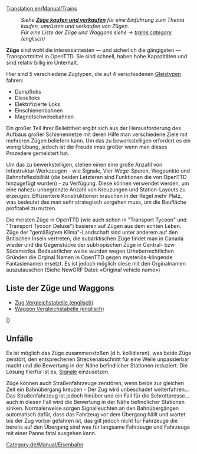 [[Translation:en/Manual/Trains]]
{{de/Inhaltsverzeichnis}}
:''Siehe '''[[de/Manual/Züge kaufen und verkaufen|Züge kaufen und verkaufen]]''' für eine Einführung zum Thema kaufen, umrüsten und verkaufen von Zügen.''
:''Für eine Liste der Züge und Waggons siehe -> [[:Category:en/Manual/Base Set/Trains/Trains|trains category]] (englisch)''

'''Züge''' sind wohl die interessantesten — und sicherlich die gängigsten — Transportmittel in OpenTTD. Sie sind schnell, haben hohe Kapazitäten und sind relativ billig im Unterhalt. 

Hier sind 5 verschiedene Zugtypen, die auf 4 verschiedenen [[de/Gleistyp|Gleistypen]] fahren:
*Dampfloks
*Dieselloks
*Elektrifizierte Loks
*Einschienenbahnen
*Magnetschwebebahnen


Ein großer Teil ihrer Beliebtheit ergibt sich aus der Herausforderung des Aufbaus großer Schienennetze mit deren Hilfe man verschiedene Ziele mit mehreren Zügen beliefern kann. Um das zu bewerkstelligen erfordert es ein wenig Übung, jedoch ist die Freude imso größer wenn man dieses Prozedere gemeistert hat.

Um das zu bewerkstelligen, stehen einen eine große Anzahl von Infastruktur-Werkzeugen - wie Signale, Vier-Wege-Spuren, Wegpunkte und Bahnofsflexibilität (die beiden Letzteren sind Funktionen die von OpenTTD hinzugefügt wurden) - zu Verfügung.
Diese können verwendet werden, um eine nahezu unbegrenzte Anzahl von Kreuzungen und Station-Layouts zu erzeugen.
Effizientere Konstruktionen brauchen in der Regel mehr Platz, was bedeutet das man sehr strategisch vorgehen muss, um die Baufläche profitabel zu nutzen.

Die meisten Züge in OpenTTD (wie auch schon in "Transport Tycoon" und "Transport Tycoon Deluxe") basieren auf Zügen aus dem echten Leben. Züge der "gemäßigtem Klima"-Landschaft sind unter anderem auf den Britischen Inseln vertreten, die subarktischen Züge findet man in Canada wieder und die Gegenstücke der subtropischen Züge in Central- bzw Südamerika. Bedauerlicher weise wurden wegen Urheberrechtlichen Gründen die Orginal Namen in OpenTTD gegen mysteriös-klingende Fantasienamen ersetzt. Es ist jedoch möglich diese mit den Orginalnamen auszutauschen (Siehe NewGRF Datei: «Original vehicle name»)  

==Liste der Züge und Waggons==

* [[en/Manual/Base Set/Trains/Train Comparison|Zug Vergleichstabelle (englisch)]]
* [[en/Manual/Base Set/Trains/Carriages Comparison|Waggon Vergleichstabelle (englisch)]]

{{de/Manual/FahrzeugListe/Start}}
{{en/Manual/VehicleTable/Header|Dampf}}
{{en/Manual/VehicleTable/Row|
*[[File:en/Manual/Base Set/Trains/Kirbypaultank.png|Kirby Paul Tank Zugmaschine]] [[de/Manual/Base Set/Trains/Kirby Paul Tank|Kirby Paul Tank]]
*[[File:en/Manual/Base Set/Trains/Chaneyjubilee.png|Chaney "Jubilee" Zugmaschine]] [[de/Manual/Base Set/Trains/Chaney "Jubilee"|Chaney "Jubilee"]]
*[[File:en/Manual/Base Set/Trains/Ginzua4.png|Ginzu "A4" Zugmaschine]] [[de/Manual/Base Set/Trains/Ginzu "A4"|Ginzu "A4"]]
*[[File:en/Manual/Base Set/Trains/Sh8p.png|SH "8P" Zugmaschine]] [[de/Manual/Base Set/Trains/SH "8P"|SH "8P"]]
|
*[[File:en/Manual/Base Set/Trains/Wills280.png|Wills 2-8-0 Zugmaschine]] [[de/Wills 2-8-0|Wills 2-8-0]]
|
*[[File:en/Manual/Base Set/Trains/Wills280.png|Wills 2-8-0 Zugmaschine]] [[de/Wills 2-8-0|Wills 2-8-0]]
|
*[[File:en/Manual/Base Set/Trains/Powernautchoochoo.png|Ploddyphut Choo-Choo Zugmaschine]] [[de/Ploddyphut Choo-Choo|Ploddyphut Choo-Choo]]
*[[File:en/Manual/Base Set/Trains/Ploddyphutchoochoo.png|Powernaut Choo-Choo Zugmaschine]] [[de/Powernaut Choo-Choo|Powernaut Choo-Choo]]
*[[File:en/Manual/Base Set/Trains/Mightymoverchoochoo.png|Might Mover Choo-Choo Zugmaschine]] [[de/Mightymover Choo-Choo|Mightymover Choo-Choo]]
}}
{{en/Manual/VehicleTable/Header|Diesel}}
{{en/Manual/VehicleTable/Row|
*[[File:en/Manual/Base Set/Trains/Manleymoreldmu.png|Manley-Morel DMU Zugmaschine]] [[de/Manual/Base Set/Trains/Manley-Morel DMU|Manley-Morel DMU]]
*[[File:en/Manual/Base Set/Trains/Shhendry25.png|SH/Hendry "25" Zugmaschine]] [[de/Manual/Base Set/Trains/Hendry "25"|SH/Hendry "25"]]
*[[File:en/Manual/Base Set/Trains/Uu37.png|UU "37" Zugmaschine]] [[de/Manual/Base Set/Trains/UU "37"|UU "37"]]
*[[File:en/Manual/Base Set/Trains/Floss47.png|Floss "47" Zugmaschine]] [[de/Manual/Base Set/Trains/Floss "47"|Floss "47"]]
*[[File:en/Manual/Base Set/Trains/Sh125.png|SH "125" Zugmaschine]] [[de/Manual/Base Set/Trains/SH "125"|SH "125"]]
*[[File:en/Manual/Base Set/Trains/Dash.png|"Dash" Zugmaschine]] [[de/Manual/Base Set/Trains/Dash|'Dash']]
|
*[[File:en/Manual/Base Set/Trains/Mjs250.png|MJS 250 Zugmaschine]] [[de/MJS250|MJS250]]
*[[File:en/Manual/Base Set/Trains/Kelling3100.png|Kelling 3100 Zugmaschine]] [[de/Kelling 3100|Kelling 3100]]
*[[File:en/Manual/Base Set/Trains/Cs4000.png|CS4000 Zugmaschine]] [[de/CS4000|CS4000]]
*[[File:en/Manual/Base Set/Trains/Cs2400.png|CS2400 Zugmaschine]] [[de/CS2400|CS2400]]
*[[File:en/Manual/Base Set/Trains/Mjs1000.png|MJS 1000 Zugmaschine]] [[de/MJS 1000|MJS 1000]]
*[[File:en/Manual/Base Set/Trains/Centennial.png|Centennial Zugmaschine]] [[de/Centennial|Centennial]]
*[[File:en/Manual/Base Set/Trains/Turnerturbo.png|Turner Turbo]] [[de/Turner Turbo|Turner Turbo]]
|
*[[File:en/Manual/Base Set/Trains/Mjs250.png|MJS 250 Zugmaschine]] [[de/MJS250|MJS250]]
*[[File:en/Manual/Base Set/Trains/Kelling3100.png|Kelling 3100 Zugmaschine]] [[de/Kelling 3100|Kelling 3100]]
*[[File:en/Manual/Base Set/Trains/Cs4000.png|CS4000 Zugmaschine]] [[de/CS4000|CS4000]]
*[[File:en/Manual/Base Set/Trains/Cs2400.png|CS2400 Zugmaschine]] [[de/CS2400|CS2400]]
*[[File:en/Manual/Base Set/Trains/Mjs1000.png|MJS 1000 Zugmaschine]] [[de/MJS 1000|MJS 1000]]
*[[File:en/Manual/Base Set/Trains/Centennial.png|Centennial Zugmaschine]] [[de/Centennial|Centennial]]
*[[File:en/Manual/Base Set/Trains/Turnerturbo.png|Turner Turbo]] [[de/Turner Turbo|Turner Turbo]]
|
*[[File:en/Manual/Base Set/Trains/Ploddyphutdiesel.png|Ploddyphut Diesel]] [[de/Ploddyphut Diesel|Ploddyphut Diesel]]
*[[File:en/Manual/Base Set/Trains/Powernautdiesel.png|Powernaut Diesel]] [[de/Powernaut Diesel|Powernaut Diesel]]
}}
{{en/Manual/VehicleTable/Header|Elektrisch}}
{{en/Manual/VehicleTable/Row|
*[[File:en/Manual/Base Set/Trains/Sh30.png|SH "30" Zugmaschine]] [[de/SH "30"|SH "30"]]
*[[File:en/Manual/Base Set/Trains/Sh40.png|SH "40" Zugmaschine]] [[de/SH "40"|SH "40"]]
*[[File:en/Manual/Base Set/Trains/Tim.png|"T.I.M" Zugmaschine]] [[de/"T.I.M."|"T.I.M."]]
*[[File:en/Manual/Base Set/Trains/Asiastar.png|"Asiastar" Zugmaschine]] [[de/AsiaStar|"AsiaStar"]]
|
Keine
|
Keine
|
Keine
}}
{{en/Manual/VehicleTable/Header|Einschienenbahn}}
{{en/Manual/VehicleTable/Row|
*[[File:en/Manual/Base Set/Trains/X2001.png|X2001 Monorail Zugmaschine]] [[de/X2001|'X2001']]
*[[File:en/Manual/Base Set/Trains/Millenniumz1.png|Milennium 'Z1' Monorail Zugmaschine]] [[de/Millennium Z1|'Millennium Z1']]
|
*[[File:en/Manual/Base Set/Trains/X2001.png|X2001 Monorail Zugmaschine]] [[de/X2001|'X2001']]
*[[File:en/Manual/Base Set/Trains/Millenniumz1.png|Milennium 'Z1' Monorail Zugmaschine]] [[de/Millennium Z1|'Millennium Z1']]
|
*[[File:en/Manual/Base Set/Trains/X2001.png|X2001 Monorail Zugmaschine]] [[de/X2001|'X2001']]
*[[File:en/Manual/Base Set/Trains/Millenniumz1.png|Milennium 'Z1' Monorail Zugmaschine]] [[de/Millennium Z1|'Millennium Z1']]
|
*[[File:en/Manual/Base Set/Trains/Wizzowowz99.png|Wizzowow 'Z99' Monorail Zugmaschine]] [[de/Wizzowow Z99|Wizzowow Z99]]
}}
{{en/Manual/VehicleTable/Header|Magnetschwebebahn}}
{{en/Manual/VehicleTable/Row|
*[[File:en/Manual/Base Set/Trains/Lev1leviathan.png|MagLev Zugmaschine 1: Leviathan]] [[de/Manual/Base Set/Trains/Lev1 'Leviathan'|Lev1 'Leviathan']]
*[[File:en/Manual/Base Set/Trains/Lev2cyclops.png|MagLev Zugmaschine 2: Cyclops]] [[de/Lev2 'Cyclops'|Lev2 'Cyclops']]
*[[File:en/Manual/Base Set/Trains/Lev3pegasus.png|MagLev Zugmaschine 3: Pegasus]] [[de/Lev3 'Pegasus'|Lev3 'Pegasus']]
*[[File:en/Manual/Base Set/Trains/Lev4chimaerarhead.png|MagLev Zugmaschine 4: Chimaera (front)]] [[de/Lev4 'Chimaera'|Lev4 'Chimaera']]
|
*[[File:en/Manual/Base Set/Trains/Lev1leviathan.png|MagLev Zugmaschine 1: Leviathan]] [[de/Manual/Base Set/Trains/Lev1 'Leviathan'|Lev1 'Leviathan']]
*[[File:en/Manual/Base Set/Trains/Lev2cyclops.png|MagLev Zugmaschine 2: Cyclops]] [[de/Lev2 'Cyclops'|Lev2 'Cyclops']]
*[[File:en/Manual/Base Set/Trains/Lev3pegasus.png|MagLev Zugmaschine 3: Pegasus]] [[de/Lev3 'Pegasus'|Lev3 'Pegasus']]
*[[File:en/Manual/Base Set/Trains/Lev4chimaerarhead.png|MagLev Zugmaschine 4: Chimaera (front)]] [[de/Lev4 'Chimaera'|Lev4 'Chimaera']]
|
*[[File:en/Manual/Base Set/Trains/Lev1leviathan.png|MagLev Zugmaschine 1: Leviathan]] [[de/Manual/Base Set/Trains/Lev1 'Leviathan'|Lev1 'Leviathan']]
*[[File:en/Manual/Base Set/Trains/Lev2cyclops.png|MagLev Zugmaschine 2: Cyclops]] [[de/Lev2 'Cyclops'|Lev2 'Cyclops']]
*[[File:en/Manual/Base Set/Trains/Lev3pegasus.png|MagLev Zugmaschine 3: Pegasus]] [[de/Lev3 'Pegasus'|Lev3 'Pegasus']]
*[[File:en/Manual/Base Set/Trains/Lev4chimaerarhead.png|MagLev Zugmaschine 4: Chimaera (front)]] [[de/Lev4 'Chimaera'|Lev4 'Chimaera']]
|
*[[File:en/Manual/Base Set/Trains/Wizzowowrocketeer.png|Toyland Wizzowow Rocketeer]] [[de/Wizzowow Rocketeer|Wizzowow Rocketeer]]
}}
{{en/Manual/VehicleTable/Header|Waggons}}
{{en/Manual/VehicleTable/Row|
*[[File:en/Manual/Base Set/Trains/Passengercarriage.png|Standard Passenger Carriage]] [[de/Passagierwaggon|Passagierwaggon]]
*[[File:en/Manual/Base Set/Trains/Mailvan.png|Standard Mail Van]] [[de/Postwaggon|Postwaggon]]
*[[File:en/Manual/Base Set/Trains/Coaltruck.png|Standard Coal Truck]] [[de/Kohlewaggon|Kohlewaggon]]
*[[File:en/Manual/Base Set/Trains/Oiltanker.png|Standard Oil Tanker]] [[de/Öltanker]]
*[[File:en/Manual/Base Set/Trains/Livestockvan.png|Standard Livestock Van]] [[de/Lebensmitteltransporter|Lebensmitteltransporter]]
*[[File:en/Manual/Base Set/Trains/Goodsvan.png|Standard Goods Van]] [[de/Güterwaggon|Güterwaggon]]
*[[File:en/Manual/Base Set/Trains/Grainhopper.png|Standard Grain Hopper]] [[de/Getreidewaggon|Getreidewaggon]]
*[[File:en/Manual/Base Set/Trains/Woodtruck.png|Standard Wood Truck]] [[de/Holzwaggon|Holzwaggon]]
*[[File:en/Manual/Base Set/Trains/Ironorehopper.png|Standard Iron Ore Hopper]] [[de/Eisenerzwaggon|Eisenerzwaggon]]
*[[File:en/Manual/Base Set/Trains/Steeltruck.png|Standard Steel Truck]] [[de/Stahltransporter|Stahltransporter]]
*[[File:en/Manual/Base Set/Trains/Armouredvan.png|Standard Armoured Van]] [[de/Sicherheitstransporter|Sicherheitstransporter]]
|
*[[File:en/Manual/Base Set/Trains/Passengercarriagex.png|Tropical and Sub-arctic Passenger Carriage]] [[de/Passagierwaggon|Passagierwaggon]]
*[[File:en/Manual/Base Set/Trains/Mailvan.png|Standard Mail Van]] [[de/Postwaggon|Postwaggon]]
*[[File:en/Manual/Base Set/Trains/Coaltruck.png|Standard Coal Truck]] [[de/Kohlewaggon|Kohlewaggon]]
*[[File:en/Manual/Base Set/Trains/Oiltanker.png|Standard Oil Tanker]] [[de/Öltanker]]
*[[File:en/Manual/Base Set/Trains/Livestockvan.png|Standard Livestock Van]] [[de/Lebensmitteltransporter|Lebensmitteltransporter]]
*[[File:en/Manual/Base Set/Trains/Goodsvan.png|Standard Goods Van]] [[de/Güterwaggon|Güterwaggon]]
*[[File:en/Manual/Base Set/Trains/Grainhopper.png|Standard Grain Hopper]] [[de/Getreidewaggon|Getreidewaggon]]
*[[File:en/Manual/Base Set/Trains/Woodtruck.png|Standard Wood Truck]] [[de/Holzwaggon|Holzwaggon]]
*[[File:en/Manual/Base Set/Trains/Armouredvan.png|Standard Armoured Van]] [[de/Sicherheitstransporter|Sicherheitstransporter]]
*[[File:en/Manual/Base Set/Trains/Foodvan.png|Tropical and Sub-arctic Food Van]] [[de/Tropischer und Sub-arktischer Lebensmitteltransporter|Lebensmitteltransporter]]
*[[File:en/Manual/Base Set/Trains/Papertruck.png|Tropical and Sub-arctic Paper Truck]] [[de/Papiertransporter|Papiertransporter]]
|
*[[File:en/Manual/Base Set/Trains/Passengercarriagex.png|Tropical and Sub-arctic Passenger Carriage]] [[de/Passagierwaggon|Passagierwaggon]]
*[[File:en/Manual/Base Set/Trains/Mailvan.png|Standard Mail Van]] [[de/Postwaggon|Postwaggon]]
*[[File:en/Manual/Base Set/Trains/Oiltanker.png|Standard Oil Tanker]] [[de/Öltanker]]
*[[File:en/Manual/Base Set/Trains/Goodsvan.png|Standard Goods Van]] [[de/Güterwaggon|Güterwaggon]]
*[[File:en/Manual/Base Set/Trains/Grainhopper.png|Standard Grain Hopper]] [[de/Getreidewaggon|Getreidewaggon]]
*[[File:en/Manual/Base Set/Trains/Woodtruck.png|Standard Wood Truck]] [[de/Holzwaggon|Holzwaggon]]
*[[File:en/Manual/Base Set/Trains/Armouredvan.png|Standard Armoured Van]] [[de/Sicherheitstransporter|Sicherheitstransporter]]
*[[File:en/Manual/Base Set/Trains/Foodvan.png|Tropical and Sub-arctic Food Van]] [[de/Tropischer und Sub-arktischer Lebensmitteltransporter|Lebensmitteltransporter]]
*[[File:en/Manual/Base Set/Trains/Copperorehopper.png|Tropical Copper Ore Hopper]] [[de/Kupfererzwaggon|Kupfererzwaggon]]
*[[File:en/Manual/Base Set/Trains/Watertanker.png|Tropical Water Tanker]] [[de/Wassertanker|Wassertanker]]
*[[File:en/Manual/Base Set/Trains/Fruittruck.png|Tropical Fruit Truck]] [[de/Fruchttransporter|Fruchttransporter]]
*[[File:en/Manual/Base Set/Trains/Rubbertruck.png|Tropcial Rubber Truck]] [[de/Kautschukwaggon|Kautschukwaggon]]
|
*[[File:en/Manual/Base Set/Trains/Passengercarriagetoyland.png|Standard Passenger Carriage]] [[de/Passagierwaggon|Passagierwaggon]]
*[[File:en/Manual/Base Set/Trains/Mailvanx.png|Standard Mail Van]] [[de/Postwaggon|Postwaggon]]
*[[File:en/Manual/Base Set/Trains/Sugartruck.png|Toyland Sugar Truck]] [[de/Zuckertransporter|Zuckertransporter]]
*[[File:en/Manual/Base Set/Trains/Candyflosshopper.png|Toyland Candyfloss Hopper]] [[de/Zuckerwattewaggon|Zuckerwattewaggon]]
*[[File:en/Manual/Base Set/Trains/Toffeehopper.png|Toyland Toffee Hopper]] [[de/Karamellwaggon|Karamellwaggon]]
*[[File:en/Manual/Base Set/Trains/Bubblevan.png|Toyland Bubble Van]] [[de/Luftblasentransporter|Luftblasentransporter]]
*[[File:en/Manual/Base Set/Trains/Colatanker.png|Toyland Cola Tanker]] [[de/Colatanker|Colatanker]]
*[[File:en/Manual/Base Set/Trains/Sweetvan.png|Toyland Sweet Van]] [[de/Bonbontransporter|Bonbontransporter]]
*[[File:en/Manual/Base Set/Trains/Toyvan.png|Toyland Toy Van]] [[de/Spielzeugtransporter|Spielzeugtransporter]]
*[[File:en/Manual/Base Set/Trains/Batterytruck.png|Toyland Battery Truck]] [[de/Batterietransporter|Batterietransporter]]
*[[File:en/Manual/Base Set/Trains/Fuzzydrinktruck.png|Toyland Fuzzy Drink Truck]] [[de/Limonadentransporter|Limonadentransporter]]
*[[File:en/Manual/Base Set/Trains/Plastictruck.png|Toyland Plastic Truck]] [[de/Plastiktransporter|Plastiktransporter]]
}}
|}

==Unfälle==
Es ist möglich das Züge zusammenstoßen (d.h. kollidieren), was beide Züge zerstört, den entsprechenen Streckenabschnitt für eine Weile unpassierbar macht und die Bewertung in der Nähe befindlicher Stationen reduziert. Die Lösung hierfür ist es, [[de/Manual/Signale|Signale]] einzusetzen.

Züge können auch Straßenfahrzeuge zerstören, wenn beide zur gleichen Zeit ein Bahnübergang kreuzen - Der Zug wird unbeschadet weiterfahren... Das Straßenfahrzeug ist jedoch hinüber und ein Fall für die Schrottpresse... auch in diesen Fall wird die Bewertung in der Nähe befindlicher Stationen sinken. Normalerweise sorgen Signalleuchten an den Bahnübergängen automatisch dafür, dass das Fahrzeug vor dem Übergang hällt und wartet bis der Zug vorbei gefahren ist, das gilt jedoch nicht für Fahrzeuge die bereits auf den Übergang sind was für langsame Fahrzeuge und Fahrzeuge mit einer Panne fatal ausgehen kann. 

[[Category:de/Manual/Eisenbahn]]